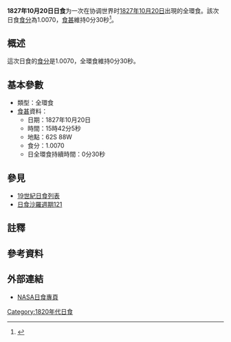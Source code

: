 {{Infobox Solar eclipse
| Year        = 1827
| Month       = 10
| Day         = 20
| Type        = 全環食
| Image       = SE1827Oct20H.gif
| Image size  = 200px
| Image intro = 1827年10月20日全環食路徑圖
  <!--   日食資料   -->
| Gamma       = -0.8251
| Mag         = 1.0070
| Saros       = [[日食沙羅週期121|121]]
| Saros total = 
| Saros seq   = 
  <!--     食甚     -->
| Duration    = 0分30秒
| Location    = 
| Coords      = 
| Width       = 43公里
  <!--   開始時間   -->
| Partial     = 
| Start type  = 
| Centre      = 
| Greatest    = 15:42:05
  <!--     倒數     -->
| hour        = 15
| minute      = 42
| second      = 05
| Duration_s  = 
}}
'''1827年10月20日日食'''为一次在协调世界时[[1827年|1827年]][[10月20日|10月20日]]出現的全環食。該次日食[[食分|食分]]為1.0070，[[食甚|食甚]]維持0分30秒<ref name="nasa_catalog_list">{{cite web |url=http://eclipse.gsfc.nasa.gov/SEcat5/SE1801-1900.html |title=Catalog of Solar Eclipses: 1801 to 1900 |language=en |publisher=[[NASA|NASA]] |accessdate=2009-07-26 |archiveurl=https://web.archive.org/web/20150112204733/http://eclipse.gsfc.nasa.gov/SEcat5/SE1801-1900.html |archivedate=2015-01-12 |deadurl=no }}</ref>。

== 概述 ==
這次日食的[[食分|食分]]是1.0070，全環食維持0分30秒。

== 基本參數 ==
{{NoteUTC}}
* 類型：全環食
*[[食甚|食甚]]資料：
** 日期：1827年10月20日
** 時間：15時42分5秒 
** 地點：62S 88W
** 食分：1.0070
** 日全環食持續時間：0分30秒

== 參見 ==
{{日食主題}}
* [[19世紀日食列表|19世紀日食列表]]
* [[日食沙羅週期121|日食沙羅週期121]]

== 註釋 ==
{{NoteFoot}}

== 參考資料 ==
{{reflist}}

== 外部連結 ==
* [http://eclipse.gsfc.nasa.gov/solar.html NASA日食專頁]{{Wayback|url=http://eclipse.gsfc.nasa.gov/solar.html |date=20190108200537 }}{{en icon}}

{{日食}}

[[Category:1820年代日食|Category:1820年代日食]]

{{Eclipse-stub}}